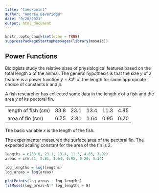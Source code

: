 ```yaml
---
title: "Checkpoint"
author: "Andrew Beveridge"
date: "9/20/2021"
output: html_document
---
```

```r
knitr::opts_chunk$set(echo = TRUE)
suppressPackageStartupMessages(library(mosaic))
```



## Power Functions


Biologists study the relative sizes of physiological features based on the total length $x$ of the animal. The general hypothesis is that the size $y$ of a feature is a power function $y = k x^p$ of the length for some appropriate choice of constants $k$ and $p$.

A fish researcher has collected some data in the length $x$ of a fish and the area $y$ of its pectoral fin.


|   |   |   |   |    |   |
|---|---|---|---|---|---|
length of fish (cm) | 33.8 | 23.1 | 13.4 | 11.3 | 4.85 | 3.92 |
area of fin (cm) | 6.75 | 2.81 | 1.64 | 0.95 | 0.20 | 0.14 |


The basic variable $x$ is the length of the fish. 

The experimenter measured the surface area of the pectoral fin. The expected scaling constant for the area of the fin is 2.

```r

lengths = c(33.8, 23.1, 13.4, 11.3, 4.85, 3.92)
areas = c(6.75, 2.81, 1.64, 0.95, 0.20, 0.14)

log_lengths = log(lengths)
log_areas = log(areas)

plotPoints(log_areas ~ log_lengths)
fitModel(log_areas~A * log_lengths + B)

```


